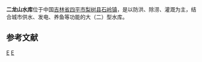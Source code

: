 {{Otheruses|二龙山水库|subject=位于[[吉林省|吉林省]][[四平市|四平市]][[梨树县|梨树县]]的水库|other=同名的其它水库}}
{{Infobox Reservoir | 
|name                     = 二龙山水库
|nickname                 = 二龙湖
|image                    = 
|image_caption            = 
|map                      = 
|map_caption              = 
|pushpin_map              = China
|pushpin_map_caption      = 二龙山水库在中国的位置
|code                     = BBA11000261
|class                    = 大（一）型[[水库|水库]]
|location_of_reservoir    = [[吉林省|吉林省]][[四平市|四平市]][[梨树县|梨树县]][[石岭镇|石岭镇]]
|location_of_dam          = 
|inflow                   = 
|outflow                  = [[东辽河|东辽河]]
|catchment_area           = 3799
|reservoir_area           = 103
|mean_depth               = 
|maximum_depth            = 
|flood_level              = 
|normal_water_level       = 
|dead_water_level         = 
|water_quality            = Ⅳ类
|island                   = 
|maximum_storage_capacity = 17.92亿
|normal_storage_capacity  = 
|dead_storage_capacity    = 
|type_of_dam              = 
|elevation_of_dam         = 
|height_of_dam            = 
|length_of_dam            = 
|width_of_dam             = 
|installed_capacity       = 8360KW
|irrigated_area           = 
|start                    = 
|complete                 = 
|cost                     = 
|emigrate                 = 
|latd = 43
|latm = 11
|lats = 32
|latNS = N
|longd = 124
|longm = 47
|longs = 29
|longEW = E
|website = 
|footnotes = <ref>{{cite journal |title=二龙山水库 |author=笨钓 |journal=垂钓 |year=2009 |volume= |issue=7 |pages= |url= }}</ref><ref>{{cite journal |title=二龙山水库水环境保护研究 |author=王宏 |journal=地理科学 |year=2004 |volume=24 |issue=1 |pages= |url= }}</ref>
}}
'''二龙山水库'''位于中国[[吉林省|吉林省]][[四平市|四平市]][[梨树县|梨树县]][[石岭镇|石岭镇]]，是以防洪、除涝、灌溉为主，结合城市供水、发电、养鱼等功能的大（二）型水库。

==参考文献==
{{reflist}}

[[Category:四平水库|E]]
[[Category:梨树县|E]]
